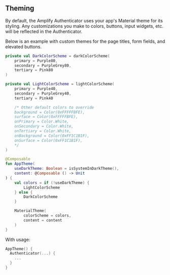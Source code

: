 ## Theming

By default, the Amplify Authenticator uses your app's Material theme for its styling. Any customizations you make to colors, buttons, input widgets, etc. will be reflected in the Authenticator.

Below is an example with custom themes for the page titles, form fields, and elevated buttons.

```kotlin
private val DarkColorScheme = darkColorScheme(
    primary = Purple80,
    secondary = PurpleGrey80,
    tertiary = Pink80
)

private val LightColorScheme = lightColorScheme(
    primary = Purple40,
    secondary = PurpleGrey40,
    tertiary = Pink40

    /* Other default colors to override
    background = Color(0xFFFFFBFE),
    surface = Color(0xFFFFFBFE),
    onPrimary = Color.White,
    onSecondary = Color.White,
    onTertiary = Color.White,
    onBackground = Color(0xFF1C1B1F),
    onSurface = Color(0xFF1C1B1F),
    */
)

@Composable
fun AppTheme(
    useDarkTheme: Boolean = isSystemInDarkTheme(),
    content: @Composable () -> Unit
) {
    val colors = if (!useDarkTheme) {
        LightColorScheme
    } else {
        DarkColorScheme
    }

    MaterialTheme(
        colorScheme = colors,
        content = content
    )
}
```

With usage:

```kotlin
AppTheme() {
  Authenticator(...) {
    ...
  }
}
```